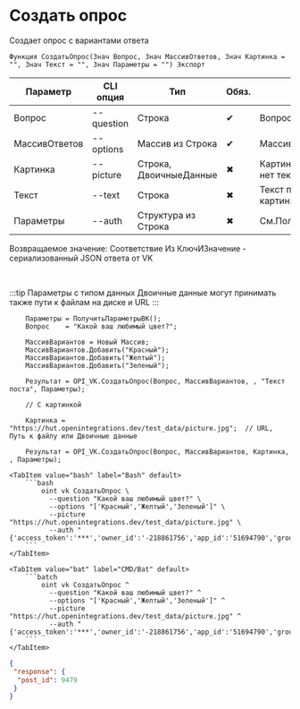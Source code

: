 ﻿---
sidebar_position: 4
description: Создать опрос и другие функции для работы с VK в Открытом пакете интеграций - бесплатной open-source библиотеке интеграций для 1С:Предприятие 8, OneScript и CLI
keywords: [1C, 1С, 1С:Предприятие, 1С:Предприятие 8.3, API, Интеграция, Сервисы, Обмен, OneScript, CLI, VK]
---


# Создать опрос
 Создает опрос с вариантами ответа



`Функция СоздатьОпрос(Знач Вопрос, Знач МассивОтветов, Знач Картинка = "", Знач Текст = "", Знач Параметры = "") Экспорт`

  | Параметр | CLI опция | Тип | Обяз. | Назначение |
  |-|-|-|-|-|
  | Вопрос | --question | Строка | &#x2714; | Вопрос опроса |
  | МассивОтветов | --options | Массив из Строка | &#x2714; | Массив вариантов ответа |
  | Картинка | --picture | Строка, ДвоичныеДанные | &#x2716; | Картинка опроса. Обязательна, если нет текста |
  | Текст | --text | Строка | &#x2716; | Текст поста. Обязателен, если нет картинки |
  | Параметры | --auth | Структура из Строка | &#x2716; | См.ПолучитьСтандартныеПараметры |

  
  Возвращаемое значение:   Соответствие Из КлючИЗначение - сериализованный JSON ответа от VK

<br/>

:::tip
Параметры с типом данных Двоичные данные могут принимать также пути к файлам на диске и URL
:::
<br/>



```bsl title="Пример использования для 1С:Предприятие/OneScript"
    Параметры = ПолучитьПараметрыВК();
    Вопрос    = "Какой ваш любимый цвет?";

    МассивВариантов = Новый Массив;
    МассивВариантов.Добавить("Красный");
    МассивВариантов.Добавить("Желтый");
    МассивВариантов.Добавить("Зеленый");

    Результат = OPI_VK.СоздатьОпрос(Вопрос, МассивВариантов, , "Текст поста", Параметры);

    // С картинкой

    Картинка = "https://hut.openintegrations.dev/test_data/picture.jpg";  // URL, Путь к файлу или Двоичные данные

    Результат = OPI_VK.СоздатьОпрос(Вопрос, МассивВариантов, Картинка, , Параметры);
```
    

 <Tabs>
  
    <TabItem value="bash" label="Bash" default>
        ```bash
            oint vk СоздатьОпрос \
              --question "Какой ваш любимый цвет?" \
              --options "['Красный','Желтый','Зеленый']" \
              --picture "https://hut.openintegrations.dev/test_data/picture.jpg" \
              --auth "{'access_token':'***','owner_id':'-218861756','app_id':'51694790','group_id':'218861756'}"
        ```
    </TabItem>
  
    <TabItem value="bat" label="CMD/Bat" default>
        ```batch
            oint vk СоздатьОпрос ^
              --question "Какой ваш любимый цвет?" ^
              --options "['Красный','Желтый','Зеленый']" ^
              --picture "https://hut.openintegrations.dev/test_data/picture.jpg" ^
              --auth "{'access_token':'***','owner_id':'-218861756','app_id':'51694790','group_id':'218861756'}"
        ```
    </TabItem>
</Tabs>


```json title="Результат"
{
 "response": {
  "post_id": 9479
 }
}
```

